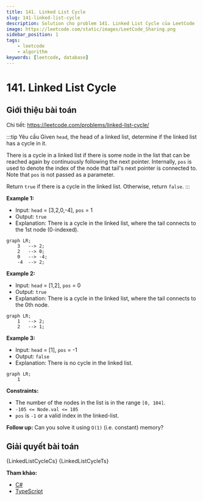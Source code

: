 ```yaml
---
title: 141. Linked List Cycle
slug: 141-linked-list-cycle
description: Solution cho problem 141. Linked List Cycle của LeetCode
image: https://leetcode.com/static/images/LeetCode_Sharing.png
sidebar_position: 1
tags:
    - leetcode
    - algorithm
keywords: [leetcode, database]
---
```



# 141. Linked List Cycle

## Giới thiệu bài toán

Chi tiết: https://leetcode.com/problems/linked-list-cycle/

:::tip Yêu cầu
Given `head`, the head of a linked list, determine if the linked list has a cycle in it.

There is a cycle in a linked list if there is some node in the list that can be reached again by continuously following the next pointer. Internally, `pos` is used to denote the index of the node that tail's next pointer is connected to. Note that `pos` is not passed as a parameter.

Return `true` if there is a cycle in the linked list. Otherwise, return `false`.
:::

**Example 1:**

- Input: `head` = [3,2,0,-4], `pos` = 1
- Output: `true`
- Explanation: There is a cycle in the linked list, where the tail connects to the 1st node (0-indexed).

```mermaid
graph LR;
    3   --> 2;
    2   --> 0;
    0   --> -4;
    -4  --> 2;
```

**Example 2:**

- Input: `head` = [1,2], `pos` = 0
- Output: `true`
- Explanation: There is a cycle in the linked list, where the tail connects to the 0th node.

```mermaid
graph LR;
    1   --> 2;
    2   --> 1;
```

**Example 3:**

- Input: `head` = [1], `pos` = -1
- Output: `false`
- Explanation: There is no cycle in the linked list.

```mermaid
graph LR;
    1
```

**Constraints:**

- The number of the nodes in the list is in the range `[0, 104]`.
- `-105 <= Node.val <= 105`
- `pos` is `-1` or a valid index in the linked-list.
 
**Follow up:** Can you solve it using `O(1)` (i.e. constant) memory?

## Giải quyết bài toán

<Tabs defaultValue="csharp" groupId="language" queryString>
  <TabItem value="csharp" label="C#">
    <CodeBlock language="csharp" showLineNumbers>
        {LinkedListCycleCs}
    </CodeBlock>
  </TabItem>
  <TabItem value="typescript" label="TypeScript">
    <CodeBlock language="typescript" showLineNumbers>
        {LinkedListCycleTs}
    </CodeBlock>
  </TabItem>
</Tabs>

**Tham khảo:**
- [C#](https://leetcode.com/submissions/detail/1040119073/)
- [TypeScript](https://leetcode.com/submissions/detail/1040132046/)